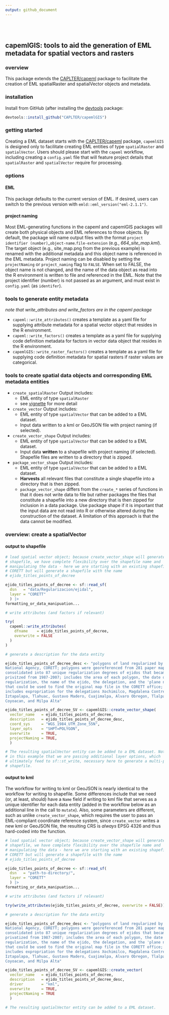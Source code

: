 ```yaml
---
output: github_document
---
```


<!-- README.md is generated from README.Rmd. Please edit the latter. -->

<br>
<br>

## capemlGIS: tools to aid the generation of EML metadata for spatial vectors and rasters

### overview
  
This package extends the [CAPLTER/capeml](https://github.com/CAPLTER/capeml) package to facilitate the creation of EML spatialRaster and spatialVector objects and metadata.


### installation

Install from GitHub (after installing the [devtools](https://cran.r-project.org/web/packages/devtools/index.html) package:

```r

devtools::install_github("CAPLTER/capemlGIS")
```

### getting started

Creating a EML dataset starts with the [CAPLTER/capeml](https://github.com/CAPLTER/capeml) package, `capemlGIS` is designed only to facilitate creating EML entities of type `spatialRaster` and `spatialVector`. Users should please start with the `capeml` workflow, including creating a `config.yaml` file that will feature project details that `spatialRaster` and `spatialVector` require for processing.


### options

#### EML

This package defaults to the current version of EML. If desired, users can switch to the previous version with `emld::eml_version("eml-2.1.1")`.

#### project naming

Most EML-generating functions in the capeml and capemlGIS packages will create both physical objects and EML references to those objects. By default, the package will name output files with the format `project identifier (number)`\_`object-name`.`file-extension` (e.g., *664_site_map.kml*). The target object (e.g., site_map.png from the previous example) is renamed with the additional metadata and this object name is referenced in the EML metadata. Project naming can be disabled by setting the `projectNaming` or `project_naming` flag to `FALSE`. When set to FALSE, the object name is not changed, and the name of the data object as read into the R environment is written to file and referenced in the EML. Note that the project identifier (number) is not passed as an argument, and must exist in `config.yaml` (as `identifer`). 

### tools to generate entity metadata
*note that write_attributes and write_factors are in the capeml package*

* `capeml::write_attributes()` creates a template as a yaml file for supplying attribute metadata for a spatial vector object that resides in the R environment.
* `capeml::write_factors()` creates a template as a yaml file for supplying code definition metadata for factors in vector data object that resides in the R environment.
* `capemlGIS::write_raster_factors()` creates a template as a yaml file for supplying code definition metadata for spatial rasters if raster values are categorical.

### tools to create spatial data objects and corresponding EML metadata entities

* `create_spatialRaster` Output includes:
  + EML entity of type `spatialRaster`
  + see
    [vignette](https://caplter.github.io/capeml/articles/create_spatialRaster.html)
    for more detail
* `create_vector` Output includes:
  + EML entity of type `spatialVector` that can be added to a EML dataset.
  + Input data written to a kml or GeoJSON file with project naming (if selected).
* `create_vector_shape` Output includes:
  + EML entity of type `spatialVector` that can be added to a EML dataset.
  + Input data **written** to a shapefile with project naming (if selected). Shapefile files are written to a directory that is zipped.
* `package_vector_shape` Output includes:
  + EML entity of type `spatialVector` that can be added to a EML dataset.
  + **Harvests** all relevant files that constitute a single shapefile into a directory that is then zipped.
  + `package_vector_shape` differs from the `create_*` series of functions in that it does not write data to file but rather packages the files that constitute a shapefile into a new directory that is then zipped for inclusion in a data package. Use package shape if it is important that the input data are not read into R or otherwise altered during the construction of the dataset. A limitation of this approach is that the data cannot be modified.


### overview: create a spatialVector

#### output to shapefile

```r

# load spatial vector object; because create_vector_shape will generate a new
# shapefile, we have complete flexibility over the shapefile name and
# manipulating the data - here we are starting with an existing shapefile named
# CORETT but will generate a shapefile with the name
# ejido_titles_points_of_decree

ejido_titles_points_of_decree <- sf::read_sf(
  dsn   = "data/Regularizacion/ejidal",
  layer = "CORETT"
  ) |>
formatting_or_data_manipuation...

# write attributes (and factors if relevant)

try(
  capeml::write_attributes(
    dfname    = ejido_titles_points_of_decree,
    overwrite = FALSE
  )
)

# generate a description for the data entity

ejido_titles_points_of_decree_desc <- "polygons of land regularized by the
National Agency, CORETT; polygons were georeferenced from 281 paper maps,
consolidated into 87 unique regularization degrees of ejidos that became
privitzed from 1987-2007; includes the area of each polygon, the date of
regularization, the name of the ejido, the delegation, and the 'plane number'
that could be used to find the original map file in the CORETT office; it only
includes expropriation for the delegations Xochimilco, Magdalena Contreras,
Iztapalapa, Tlahuac, Gustavo Madero, Cuajimalpa, Alvaro Obregon, Tlalpan,
Coyoacan, and Milpa Alta"

ejido_titles_points_of_decree_SV <- capemlGIS::create_vector_shape(
  vector_name   = ejido_titles_points_of_decree,
  description   = ejido_titles_points_of_decree_desc,
  coord_sys     = "WGS_1984_UTM_Zone_55N",
  layer_opts    = "SHPT=POLYGON",
  overwrite     = TRUE,
  projectNaming = TRUE,
  )

# The resulting spatialVector entity can be added to a EML dataset. Note also
# in this example that we are passing additional layer options, which
# ultimately feed to sf::st_write, necessary here to generate a multi-polygon
# shapefile.

```

#### output to kml

The workflow for writing to kml or GeoJSON is nearly identical to the workflow for writing to shapefile. Some differences include that we need (or, at least, should) have a `Name` field if writing to kml file that serves as a unique identifier for each data entity (added in the workflow below as an additional line in the call to `mutate`). Also, some parameters are different, such as unlike `create_vector_shape`, which requires the user to pass an EML-compliant coordinate reference system, since `create_vector` writes a new kml or GeoJSON file, the resulting CRS is *always* EPSG 4326 and thus hard-coded into the function.

```r

# load spatial vector object; because create_vector_shape will generate a new
# shapefile, we have complete flexibility over the shapefile name and
# manipulating the data - here we are starting with an existing shapefile named
# CORETT but will generate a shapefile with the name
# ejido_titles_points_of_decree 

ejido_titles_points_of_decree <- sf::read_sf(
  dsn   = "path-to-directory/",
  layer = "CORETT"
  ) |>
formatting_or_data_manipuation...

# write attributes (and factors if relevant)

try(write_attributes(ejido_titles_points_of_decree, overwrite = FALSE))

# generate a description for the data entity

ejido_titles_points_of_decree_desc <- "polygons of land regularized by the
National Agency, CORETT; polygons were georeferenced from 281 paper maps,
consolidated into 87 unique regularization degrees of ejidos that became
privatized from 1987-2007; includes the area of each polygon, the date of
regularization, the name of the ejido, the delegation, and the 'plane number'
that could be used to find the original map file in the CORETT office; it only
includes expropriation for the delegations Xochimilco, Magdalena Contreras,
Iztapalapa, Tlahuac, Gustavo Madero, Cuajimalpa, Alvaro Obregon, Tlalpan,
Coyoacan, and Milpa Alta"

ejido_titles_points_of_decree_SV <- capemlGIS::create_vector(
  vector_name   = ejido_titles_points_of_decree,
  description   = ejido_titles_points_of_decree_desc,
  driver        = "kml",
  overwrite     = TRUE,
  projectNaming = TRUE
  )

# The resulting spatialVector entity can be added to a EML dataset.
```
